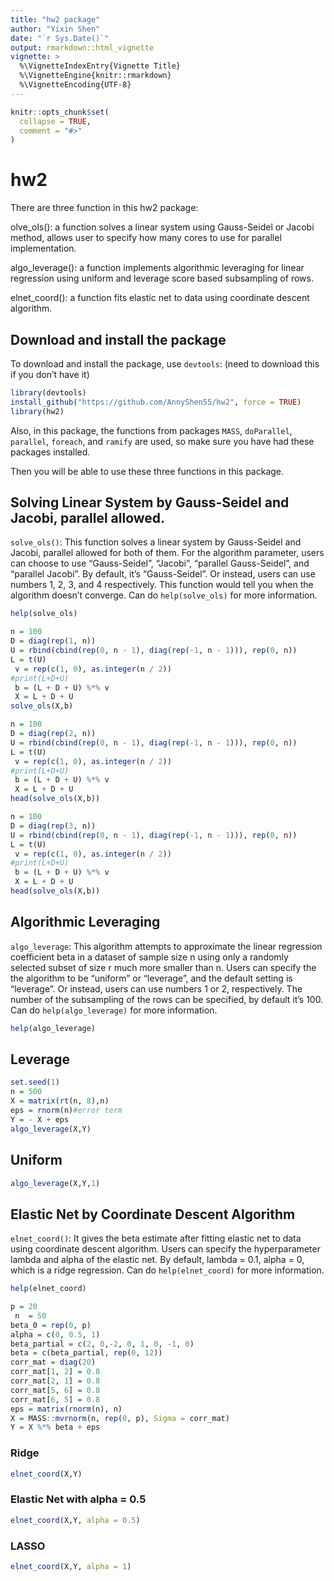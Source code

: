 ```yaml
---
title: "hw2 package"
author: "Yixin Shen"
date: "`r Sys.Date()`"
output: rmarkdown::html_vignette
vignette: >
  %\VignetteIndexEntry{Vignette Title}
  %\VignetteEngine{knitr::rmarkdown}
  %\VignetteEncoding{UTF-8}
---
```


```r
knitr::opts_chunk$set(
  collapse = TRUE,
  comment = "#>"
)
```

# hw2
There are three function in this hw2 package:

olve_ols(): a function solves a linear system using Gauss-Seidel or Jacobi method,
allows user to specify how many cores to use for parallel implementation.

algo_leverage(): a function implements algorithmic leveraging for linear 
regression using uniform and leverage score based subsampling of rows.

elnet_coord(): a function fits elastic net to data using coordinate descent algorithm.

## Download and install the package

To download and install the package, use `devtools`: (need to download this if you don't have it)

```r
library(devtools)
install_github("https://github.com/AnnyShen55/hw2", force = TRUE)
library(hw2)
```

Also, in this package, the functions from packages `MASS`, `doParallel`, `parallel`, `foreach`, and `ramify` are used, so make sure you have had these packages installed.

Then you will be able to use these three functions in this package.

## Solving Linear System by Gauss-Seidel and Jacobi, parallel allowed.

`solve_ols()`: This function solves a linear system by Gauss-Seidel and Jacobi, parallel allowed for both of them. For the algorithm parameter, users can choose to use "Gauss-Seidel", "Jacobi", "parallel Gauss-Seidel", and "parallel Jacobi". By default, it's "Gauss-Seidel". Or instead, users can use numbers 1, 2, 3, and 4 respectively. This function would tell you when the algorithm doesn't converge. Can do `help(solve_ols)` for more information. 

```r
help(solve_ols)
```

```r
n = 100
D = diag(rep(1, n))
U = rbind(cbind(rep(0, n - 1), diag(rep(-1, n - 1))), rep(0, n))
L = t(U)
 v = rep(c(1, 0), as.integer(n / 2))
#print(L+D+U)
 b = (L + D + U) %*% v
 X = L + D + U
solve_ols(X,b)
```


```r
n = 100
D = diag(rep(2, n))
U = rbind(cbind(rep(0, n - 1), diag(rep(-1, n - 1))), rep(0, n))
L = t(U)
 v = rep(c(1, 0), as.integer(n / 2))
#print(L+D+U)
 b = (L + D + U) %*% v
 X = L + D + U
head(solve_ols(X,b))
```

```r
n = 100
D = diag(rep(3, n))
U = rbind(cbind(rep(0, n - 1), diag(rep(-1, n - 1))), rep(0, n))
L = t(U)
 v = rep(c(1, 0), as.integer(n / 2))
#print(L+D+U)
 b = (L + D + U) %*% v
 X = L + D + U
head(solve_ols(X,b))
```

## Algorithmic Leveraging

`algo_leverage`: This algorithm attempts to approximate the linear regression coefficient beta in a dataset of sample size n using only a randomly selected subset of size r much more smaller than n. Users can specify the the algorithm to be "uniform" or "leverage", and the default setting is "leverage". Or instead, users can use numbers 1 or 2, respectively. The number of the subsampling of the rows can be specified, by default it's 100. Can do `help(algo_leverage)` for more information. 

```r
help(algo_leverage)
```

## Leverage
```r
set.seed(1)
n = 500
X = matrix(rt(n, 8),n)
eps = rnorm(n)#error term
Y = - X + eps
algo_leverage(X,Y)
```

## Uniform
```r
algo_leverage(X,Y,1)
```


## Elastic Net by Coordinate Descent Algorithm

`elnet_coord()`: It gives the beta estimate after fitting elastic net to data using coordinate descent algorithm. Users can specify the hyperparameter lambda and alpha of the elastic net. By default, lambda = 0.1, alpha = 0, which is a ridge regression. Can do `help(elnet_coord)` for more information. 

```r
help(elnet_coord)
```

```r
p = 20
 n  = 50
beta_0 = rep(0, p)
alpha = c(0, 0.5, 1)
beta_partial = c(2, 0,-2, 0, 1, 0, -1, 0)
beta = c(beta_partial, rep(0, 12))
corr_mat = diag(20)
corr_mat[1, 2] = 0.8
corr_mat[2, 1] = 0.8
corr_mat[5, 6] = 0.8
corr_mat[6, 5] = 0.8
eps = matrix(rnorm(n), n)
X = MASS::mvrnorm(n, rep(0, p), Sigma = corr_mat)
Y = X %*% beta + eps
```
### Ridge

```r
elnet_coord(X,Y)
```

### Elastic Net with alpha = 0.5

```r
elnet_coord(X,Y, alpha = 0.5)
```

### LASSO 

```r
elnet_coord(X,Y, alpha = 1)
```




